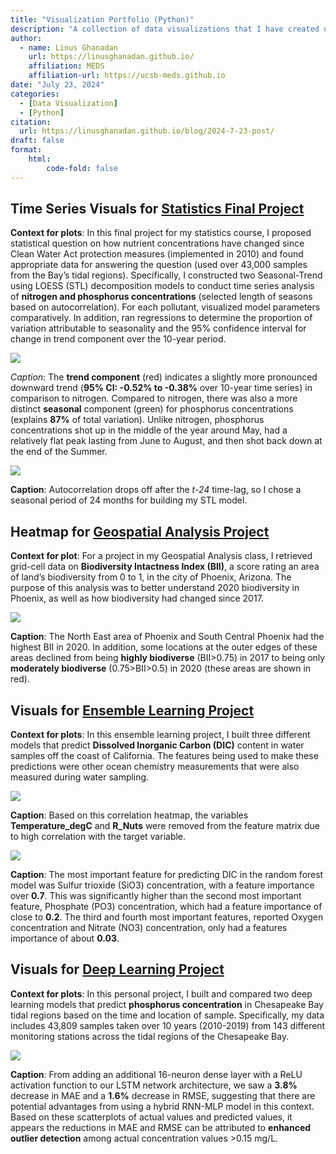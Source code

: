```yaml
---
title: "Visualization Portfolio (Python)"
description: "A collection of data visualizations that I have created using the Python programming language."
author: 
  - name: Linus Ghanadan
    url: https://linusghanadan.github.io/
    affiliation: MEDS
    affiliation-url: https://ucsb-meds.github.io
date: "July 23, 2024"
categories:
  - [Data Visualization]
  - [Python]
citation:
  url: https://linusghanadan.github.io/blog/2024-7-23-post/
draft: false
format:
    html:
        code-fold: false
---
```


## Time Series Visuals for [Statistics Final Project](https://linusghanadan.github.io/blog/2024-8-20-post/chesapeake-bay-python.html)

**Context for plots**: In this final project for my statistics course, I proposed statistical question on how nutrient concentrations have changed since Clean Water Act protection measures (implemented in 2010) and found appropriate data for answering the question (used over 43,000 samples from the Bay's tidal regions). Specifically, I constructed two Seasonal-Trend using LOESS (STL) decomposition models to conduct time series analysis of **nitrogen and phosphorus concentrations** (selected length of seasons based on autocorrelation). For each pollutant, visualized model parameters comparatively. In addition, ran regressions to determine the proportion of variation attributable to seasonality and the 95% confidence interval for change in trend component over the 10-year period.

![](detailed_stl.jpeg)

*Caption*: The **trend component** (red) indicates a slightly more pronounced downward trend (**95% CI: -0.52% to -0.38%** over 10-year time series) in comparison to nitrogen. Compared to nitrogen, there was also a more distinct **seasonal** component (green) for phosphorus concentrations (explains **87%** of total variation). Unlike nitrogen, phosphorus concentrations shot up in the middle of the year around May, had a relatively flat peak lasting from June to August, and then shot back down at the end of the Summer.

![](autocorrelation.jpeg)

**Caption**: Autocorrelation drops off after the *t-24* time-lag, so I chose a seasonal period of 24 months for building my STL model.

## Heatmap for [Geospatial Analysis Project](https://linusghanadan.github.io/blog/2023-12-13-post/phoenix_biodiversity.html)

**Context for plot**: For a project in my Geospatial Analysis class, I retrieved grid-cell data on **Biodiversity Intactness Index (BII)**, a score rating an area of land's biodiversity from 0 to 1, in the city of Phoenix, Arizona. The purpose of this analysis was to better understand 2020 biodiversity in Phoenix, as well as how biodiversity had changed since 2017.

![](phoenix_biodiversity.jpeg)

**Caption**: The North East area of Phoenix and South Central Phoenix had the highest BII in 2020. In addition, some locations at the outer edges of these areas declined from being **highly biodiverse** (BII\>0.75) in 2017 to being only **moderately biodiverse** (0.75\>BII\>0.5) in 2020 (these areas are shown in red).

## Visuals for [Ensemble Learning Project](https://linusghanadan.github.io/blog/2024-4-3-post/dic-ml-models.html)

**Context for plots**: In this ensemble learning project, I built three different models that predict **Dissolved Inorganic Carbon (DIC)** content in water samples off the coast of California. The features being used to make these predictions were other ocean chemistry measurements that were also measured during water sampling.

![](heatmap.jpeg)

**Caption**: Based on this correlation heatmap, the variables **Temperature_degC** and **R_Nuts** were removed from the feature matrix due to high correlation with the target variable.

![](screenshot-4.jpeg)

**Caption**: The most important feature for predicting DIC in the random forest model was Sulfur trioxide (SiO3) concentration, with a feature importance over **0.7**. This was significantly higher than the second most important feature, Phosphate (PO3) concentration, which had a feature importance of close to **0.2**. The third and fourth most important features, reported Oxygen concentration and Nitrate (NO3) concentration, only had a features importance of about **0.03**.

## Visuals for [Deep Learning Project](https://linusghanadan.github.io/blog/2024-7-16-post/ml_chesapeakebay.html)

**Context for plots**: In this personal project, I built and compared two deep learning models that predict **phosphorus concentration** in Chesapeake Bay tidal regions based on the time and location of sample. Specifically, my data includes 43,809 samples taken over 10 years (2010-2019) from 143 different monitoring stations across the tidal regions of the Chesapeake Bay.

![](deep-learning.jpeg)

**Caption**: From adding an additional 16-neuron dense layer with a ReLU activation function to our LSTM network architecture, we saw a **3.8%** decrease in MAE and a **1.6%** decrease in RMSE, suggesting that there are potential advantages from using a hybrid RNN-MLP model in this context. Based on these scatterplots of actual values and predicted values, it appears the reductions in MAE and RMSE can be attributed to **enhanced outlier detection** among actual concentration values \>0.15 mg/L.
